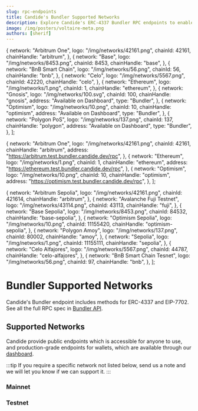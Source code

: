 ```yaml
---
slug: rpc-endpoints
title: Candide's Bundler Supported Networks
description: Explore Candide's ERC-4337 Bundler RPC endpoints to enable powerful interactions for Smart Wallets and seamless blockchain transactions. Learn how to integrate and leverage these endpoints for enhanced Dapp experiences
image: /img/posters/voltaire-meta.png
authors: [sherif]
---
```


  {
    network: "Arbitrum One",
    logo: "/img/networks/42161.png",
    chainId: 42161,
    chainHandle: "arbitrum",
  },
  {
    network: "Base",
    logo: "/img/networks/8453.png",
    chainId: 8453,
    chainHandle: "base",
  },
  {
    network: "BnB Smart Chain",
    logo: "/img/networks/56.png",
    chainId: 56,
    chainHandle: "bnb",
  },
  {
    network: "Celo",
    logo: "/img/networks/5567.png",
    chainId: 42220,
    chainHandle: "celo",
  },
  {
    network: "Ethereum",
    logo: "/img/networks/1.png",
    chainId: 1,
    chainHandle: "ethereum",
  },
  {
    network: "Gnosis",
    logo: "/img/networks/100.svg",
    chainId: 100,
    chainHandle: "gnosis",
    address: "Available on Dashboard",
    type: "Bundler",
  },
  {
    network: "Optimism",
    logo: "/img/networks/10.png",
    chainId: 10,
    chainHandle: "optimism",
    address: "Available on Dashboard",
    type: "Bundler",
  },
  {
    network: "Polygon PoS",
    logo: "/img/networks/137.png",
    chainId: 137,
    chainHandle: "polygon",
    address: "Available on Dashboard",
    type: "Bundler",
  },
];

  {
    network: "Arbitrum One",
    logo: "/img/networks/42161.png",
    chainId: 42161,
    chainHandle: "arbitrum",
    address: "https://arbitrum.test.bundler.candide.dev/rpc",
  },
  {
    network: "Ethereum",
    logo: "/img/networks/1.png",
    chainId: 1,
    chainHandle: "ethereum",
    address: "https://ethereum.test.bundler.candide.dev/rpc",
  },
  {
    network: "Optimism",
    logo: "/img/networks/10.png",
    chainId: 10,
    chainHandle: "optimism",
    address: "https://optimism.test.bundler.candide.dev/rpc",
  },
];

  {
    network: "Arbitrum Sepolia",
    logo: "/img/networks/42161.png",
    chainId: 421614,
    chainHandle: "arbitrum",
  },
  {
    network: "Avalanche Fuji Testnet",
    logo: "/img/networks/43114.png",
    chainId: 43113,
    chainHandle: "fuji",
  },
  {
    network: "Base Sepolia",
    logo: "/img/networks/8453.png",
    chainId: 84532,
    chainHandle: "base-sepolia",
  },
  {
    network: "Optimism Sepolia",
    logo: "/img/networks/10.png",
    chainId: 11155420,
    chainHandle: "optimism-sepolia",
  },
  {
    network: "Polygon Amoy",
    logo: "/img/networks/137.png",
    chainId: 80002,
    chainHandle: "amoy",
  },
  {
    network: "Sepolia",
    logo: "/img/networks/1.png",
    chainId: 11155111,
    chainHandle: "sepolia",
  },
  {
    network: "Celo Alfajores",
    logo: "/img/networks/5567.png",
    chainId: 44787,
    chainHandle: "celo-alfajores",
  },
  {
    network: "BnB Smart Chain Tesnet",
    logo: "/img/networks/56.png",
    chainId: 97,
    chainHandle: "bnb",
  },
];

# Bundler Supported Networks

Candide's Bundler endpoint includes methods for ERC-4337 and EIP-7702. See all the full RPC spec in [Bundler API](./2-rpc-methods.mdx).

## Supported Networks

Candide provide public endpoints which is accessible for anyone to use, and production-grade endpoints for wallets, which are available through our [dashboard](https://dashboard.candide.dev).

:::tip 
If you require a specific network not listed below, send us a note and we will let you know if we can support it.
:::

### Mainnet
<ChainListTable items={chainList} />

### Testnet
<ChainListTable items={testChainList} />

